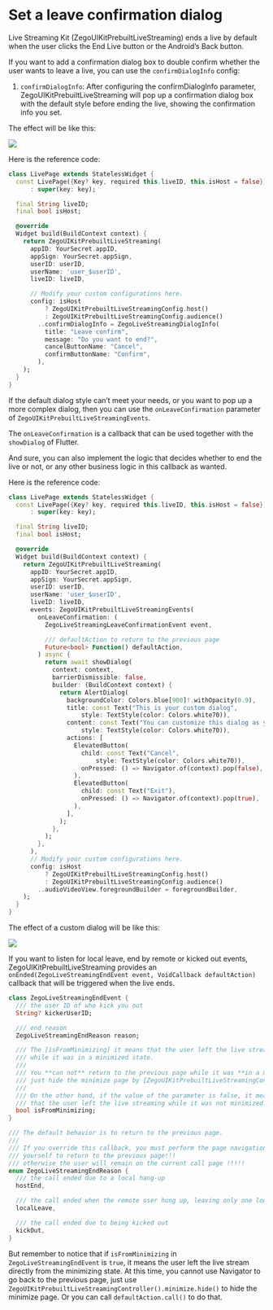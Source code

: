 # Set a leave confirmation dialog


Live Streaming Kit (ZegoUIKitPrebuiltLiveStreaming) ends a live by default when the user clicks the End Live button or the Android’s Back button.

If you want to add a confirmation dialog box to double confirm whether the user wants to leave a live, you can use the `confirmDialogInfo` config:


1. `confirmDialogInfo`: After configuring the confirmDialogInfo parameter, ZegoUIKitPrebuiltLiveStreaming  will pop up a confirmation dialog box with the default style before ending the live, showing the confirmation info you set.

The effect will be like this:

<Frame width="30%" height="auto" caption="">
  <img src="https://doc-media.zego.im/sdk-doc/Pics/ZegoUIKit/live/live_confirm.gif" />
</Frame> 

Here is the reference code:

```dart
class LivePage extends StatelessWidget {
  const LivePage({Key? key, required this.liveID, this.isHost = false})
      : super(key: key);

  final String liveID;
  final bool isHost;

  @override
  Widget build(BuildContext context) {
    return ZegoUIKitPrebuiltLiveStreaming(
      appID: YourSecret.appID,
      appSign: YourSecret.appSign,
      userID: userID,
      userName: 'user_$userID',
      liveID: liveID,

      // Modify your custom configurations here.
      config: isHost
          ? ZegoUIKitPrebuiltLiveStreamingConfig.host()
          : ZegoUIKitPrebuiltLiveStreamingConfig.audience()
        ..confirmDialogInfo = ZegoLiveStreamingDialogInfo(
          title: "Leave confirm",
          message: "Do you want to end?",
          cancelButtonName: "Cancel",
          confirmButtonName: "Confirm",
        ),
    );
  }
}
```

If the default dialog style can’t meet your needs, or you want to pop up a more complex dialog, then you can use the `onLeaveConfirmation` parameter of `ZegoUIKitPrebuiltLiveStreamingEvents`.

The `onLeaveConfirmation` is a callback that can be used together with the `showDialog` of Flutter. 

And sure, you can also implement the logic that decides whether to end the live or not, or any other business logic in this callback as wanted.

Here is the reference code:

```dart
class LivePage extends StatelessWidget {
  const LivePage({Key? key, required this.liveID, this.isHost = false})
      : super(key: key);

  final String liveID;
  final bool isHost;

  @override
  Widget build(BuildContext context) {
    return ZegoUIKitPrebuiltLiveStreaming(
      appID: YourSecret.appID,
      appSign: YourSecret.appSign,
      userID: userID,
      userName: 'user_$userID',
      liveID: liveID,
      events: ZegoUIKitPrebuiltLiveStreamingEvents(
        onLeaveConfirmation: (
          ZegoLiveStreamingLeaveConfirmationEvent event,

          /// defaultAction to return to the previous page
          Future<bool> Function() defaultAction,
        ) async {
          return await showDialog(
            context: context,
            barrierDismissible: false,
            builder: (BuildContext context) {
              return AlertDialog(
                backgroundColor: Colors.blue[900]!.withOpacity(0.9),
                title: const Text("This is your custom dialog",
                    style: TextStyle(color: Colors.white70)),
                content: const Text("You can customize this dialog as you like",
                    style: TextStyle(color: Colors.white70)),
                actions: [
                  ElevatedButton(
                    child: const Text("Cancel",
                        style: TextStyle(color: Colors.white70)),
                    onPressed: () => Navigator.of(context).pop(false),
                  ),
                  ElevatedButton(
                    child: const Text("Exit"),
                    onPressed: () => Navigator.of(context).pop(true),
                  ),
                ],
              );
            },
          );
        },
      ),
      // Modify your custom configurations here.
      config: isHost
          ? ZegoUIKitPrebuiltLiveStreamingConfig.host()
          : ZegoUIKitPrebuiltLiveStreamingConfig.audience()
        ..audioVideoView.foregroundBuilder = foregroundBuilder,
    );
  }
}
```

The effect of a custom dialog will be like this: 

<Frame width="30%" height="auto" caption="">
  <img src="https://doc-media.zego.im/sdk-doc/Pics/ZegoUIKit/live/live_custom_confirm.gif" />
</Frame> 

If you want to listen for local leave, end by remote or kicked out events, ZegoUIKitPrebuiltLiveStreaming provides an `onEnded(ZegoLiveStreamingEndEvent event, VoidCallback defaultAction)` callback that will be triggered when the live ends. 

```dart
class ZegoLiveStreamingEndEvent {
  /// the user ID of who kick you out
  String? kickerUserID;

  /// end reason
  ZegoLiveStreamingEndReason reason;

  /// The [isFromMinimizing] it means that the user left the live streaming
  /// while it was in a minimized state.
  ///
  /// You **can not** return to the previous page while it was **in a minimized state**!!!
  /// just hide the minimize page by [ZegoUIKitPrebuiltLiveStreamingController().minimize.hide()]
  ///
  /// On the other hand, if the value of the parameter is false, it means
  /// that the user left the live streaming while it was not minimized.
  bool isFromMinimizing;
}

/// The default behavior is to return to the previous page.
///
/// If you override this callback, you must perform the page navigation
/// yourself to return to the previous page!!!
/// otherwise the user will remain on the current call page !!!!!
enum ZegoLiveStreamingEndReason {
  /// the call ended due to a local hang-up
  hostEnd,

  /// the call ended when the remote user hung up, leaving only one local user in the call
  localLeave,

  /// the call ended due to being kicked out
  kickOut,
}
```

But remember to notice that if `isFromMinimizing` in `ZegoLiveStreamingEndEvent` is `true`, it means the user left the live stream directly from the minimizing state. 
At this time, you cannot use Navigator to go back to the previous page, just use `ZegoUIKitPrebuiltLiveStreamingController().minimize.hide()` to hide the minimize page. Or you can call `defaultAction.call()` to do that.
